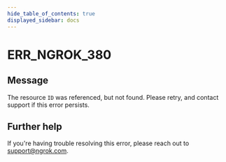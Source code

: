 ```yaml
---
hide_table_of_contents: true
displayed_sidebar: docs
---
```



# ERR_NGROK_380

## Message

The resource `ID` was referenced, but not found. Please retry, and contact support if this error persists.

<ErrorDetails error="err_ngrok_380" />

## Further help

If you're having trouble resolving this error, please reach out to [support@ngrok.com](mailto:support@ngrok.com?subject=Help%20with%20ERR_NGROK_380).
